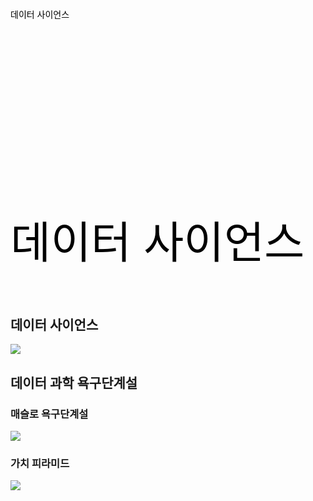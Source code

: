 ##  {auto-animate="true"}

::: {style="margin-top: 100px; color: black"}
데이터 사이언스
:::

##  {auto-animate="true"}

::: {style="margin-top: 300px; font-size: 5em; color: black;"}
데이터 사이언스
:::

## 데이터 사이언스

![](fig/horst-eco-r4ds.png){.fragment}


## 데이터 과학 욕구단계설

::: panel-tabset
### 매슬로 욕구단계설

![](fig/pyramid-needs.png)

### 가치 피라미드

![](fig/pyramid-data-science.png)
:::
